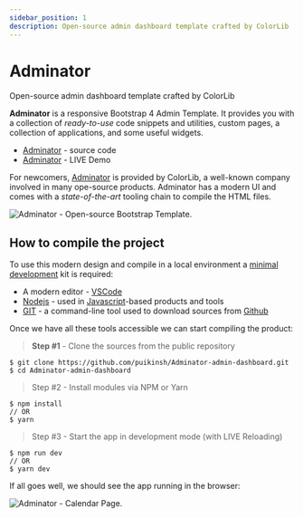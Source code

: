 ```yaml
---
sidebar_position: 1
description: Open-source admin dashboard template crafted by ColorLib
---
```


# Adminator

<SubHeading>Open-source admin dashboard template crafted by ColorLib</SubHeading>

**Adminator** is a responsive Bootstrap 4 Admin Template. It provides you with a collection of _ready-to-use_ code snippets and utilities, custom pages, a collection of applications, and some useful widgets.

- [Adminator](https://github.com/puikinsh/Adminator-admin-dashboard) - source code
- [Adminator](https://colorlib.com/polygon/adminator/index.html) - LIVE Demo

For newcomers, [Adminator](https://appseed.us/admin-dashboards/django-dashboard-adminator) is provided by ColorLib, a well-known company involved in many ope-source products. Adminator has a modern UI and comes with a _state-of-the-art_ tooling chain to compile the HTML files.

![Adminator - Open-source Bootstrap Template.](../../../static/assets/adminator-bootstrap-template.jpg)

## How to compile the project

To use this modern design and compile in a local environment a [minimal development](../tutorials/minimal-programming-kit.md) kit is required:

- A modern editor - [VSCode](https://code.visualstudio.com/)
- [Nodejs](https://nodejs.org/en/) - used in [Javascript](https://developer.mozilla.org/en-US/docs/Web/JavaScript)-based products and tools&#x20;
- [GIT](https://git-scm.com/) - a command-line tool used to download sources from [Github](https://github.com/)

Once we have all these tools accessible we can start compiling the product:

> **Step #1** - Clone the sources from the public repository

```
$ git clone https://github.com/puikinsh/Adminator-admin-dashboard.git
$ cd Adminator-admin-dashboard
```

> Step #2 - Install modules via NPM or Yarn

```
$ npm install
// OR
$ yarn
```

> Step #3 - Start the app in development mode (with LIVE Reloading)

```
$ npm run dev
// OR
$ yarn dev
```

If all goes well, we should see the app running in the browser:

![Adminator - Calendar Page.](../../../static/assets/adminator-bootstrap-calendar-page.jpg)
